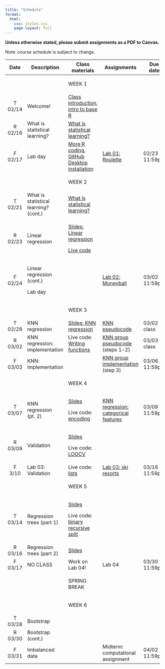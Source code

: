 ```yaml
---
title: "Schedule"
format:
  html:
    css: styles.css
    page-layout: full
---
```


**Unless otherwise stated, please submit assignments as a PDF to Canvas.**

Note: course schedule is subject to change.

::: important
+---------+---------------------------------------+-----------------------------------------------------------------------------------------------------------------------+---------------------------------------------------------------------------------------------+------------------+
| Date    | Description                           | Class materials                                                                                                       | Assignments                                                                                 | Due date         |
+:=======:+=======================================+=======================================================================================================================+=============================================================================================+==================+
|         |                                       | ::: important                                                                                                         |                                                                                             |                  |
|         |                                       | WEEK 1                                                                                                                |                                                                                             |                  |
|         |                                       | :::                                                                                                                   |                                                                                             |                  |
+---------+---------------------------------------+-----------------------------------------------------------------------------------------------------------------------+---------------------------------------------------------------------------------------------+------------------+
| T 02/14 | Welcome!                              | [Class introduction](slides/slides-00-welcome.qmd), [intro to base R](live-code/live-code-base-R.qmd)                 |                                                                                             |                  |
+---------+---------------------------------------+-----------------------------------------------------------------------------------------------------------------------+---------------------------------------------------------------------------------------------+------------------+
| R 02/16 | What is statistical learning?         | [What is statistical learning?](slides/slides-01-what-is.qmd)                                                         |                                                                                             |                  |
+---------+---------------------------------------+-----------------------------------------------------------------------------------------------------------------------+---------------------------------------------------------------------------------------------+------------------+
| F 02/17 | Lab day                               | [More R coding](live-code/live-code-conditions.qmd), [GitHub Desktop installation](slides/slides-00-installation.qmd) | [Lab 01: Roulette](labs/lab-01-roulette.qmd)                                                | 02/23 at 11:59pm |
+---------+---------------------------------------+-----------------------------------------------------------------------------------------------------------------------+---------------------------------------------------------------------------------------------+------------------+
|         |                                       | ::: important                                                                                                         |                                                                                             |                  |
|         |                                       | WEEK 2                                                                                                                |                                                                                             |                  |
|         |                                       | :::                                                                                                                   |                                                                                             |                  |
+---------+---------------------------------------+-----------------------------------------------------------------------------------------------------------------------+---------------------------------------------------------------------------------------------+------------------+
| T 02/21 | What is statistical learning? (cont.) | [What is statistical learning?](slides/slides-01-what-is.qmd)                                                         |                                                                                             |                  |
+---------+---------------------------------------+-----------------------------------------------------------------------------------------------------------------------+---------------------------------------------------------------------------------------------+------------------+
| R 02/23 | Linear regression                     | [Slides: Linear regression](slides/slides-02-linear-regression.qmd)                                                   |                                                                                             |                  |
|         |                                       |                                                                                                                       |                                                                                             |                  |
|         |                                       | [Live code](live-code/live-code-lin-regression.qmd)                                                                   |                                                                                             |                  |
+---------+---------------------------------------+-----------------------------------------------------------------------------------------------------------------------+---------------------------------------------------------------------------------------------+------------------+
| F 02/24 | Linear regression (cont.)             |                                                                                                                       | [Lab 02: Moneyball](labs/lab-02-linear-regression.qmd)                                      | 03/02 at 11:59pm |
|         |                                       |                                                                                                                       |                                                                                             |                  |
|         | Lab day                               |                                                                                                                       |                                                                                             |                  |
+---------+---------------------------------------+-----------------------------------------------------------------------------------------------------------------------+---------------------------------------------------------------------------------------------+------------------+
|         |                                       | ::: important                                                                                                         |                                                                                             |                  |
|         |                                       | WEEK 3                                                                                                                |                                                                                             |                  |
|         |                                       | :::                                                                                                                   |                                                                                             |                  |
+---------+---------------------------------------+-----------------------------------------------------------------------------------------------------------------------+---------------------------------------------------------------------------------------------+------------------+
| T 02/28 | KNN regression                        | [Slides: KNN regression](slides/slides-03-knn-regression.qmd)                                                         | [KNN pseudocode](files/knn_pseudocode.qmd)                                                  | 03/02 in class   |
+---------+---------------------------------------+-----------------------------------------------------------------------------------------------------------------------+---------------------------------------------------------------------------------------------+------------------+
| R 03/02 | KNN regression: implementation        | Live code: [Writing functions](live-code/live-code-functions.qmd)                                                     | [KNN group pseudocode](implementations/implementation_knn_regression_1.qmd) (steps 1-2)     | 03/03 in class   |
+---------+---------------------------------------+-----------------------------------------------------------------------------------------------------------------------+---------------------------------------------------------------------------------------------+------------------+
| F 03/03 | KNN: implementation                   |                                                                                                                       | [KNN group implementation](implementations/implementation_knn_regression_1.qmd) (step 3)    | 03/06 11:59pm    |
+---------+---------------------------------------+-----------------------------------------------------------------------------------------------------------------------+---------------------------------------------------------------------------------------------+------------------+
|         |                                       | ::: important                                                                                                         |                                                                                             |                  |
|         |                                       | WEEK 4                                                                                                                |                                                                                             |                  |
|         |                                       | :::                                                                                                                   |                                                                                             |                  |
+---------+---------------------------------------+-----------------------------------------------------------------------------------------------------------------------+---------------------------------------------------------------------------------------------+------------------+
| T 03/07 | KNN regression (pt. 2)                | [Slides](slides/slides-04-knn-regression-pt2.qmd)                                                                     | [KNN regression: categorical features](implementations/implementation_knn_regression_2.qmd) | 03/09 11:59pm    |
|         |                                       |                                                                                                                       |                                                                                             |                  |
|         |                                       | Live code: [encoding](live-code/live-code-encoding.qmd)                                                               |                                                                                             |                  |
+---------+---------------------------------------+-----------------------------------------------------------------------------------------------------------------------+---------------------------------------------------------------------------------------------+------------------+
| R 03/09 | Validation                            | [Slides](slides/slides-05-validation.qmd)                                                                             |                                                                                             |                  |
|         |                                       |                                                                                                                       |                                                                                             |                  |
|         |                                       | Live code: [LOOCV](live-code/live-code-loocv.qmd)                                                                     |                                                                                             |                  |
+---------+---------------------------------------+-----------------------------------------------------------------------------------------------------------------------+---------------------------------------------------------------------------------------------+------------------+
| F 3/10  | Lab 03: Validation                    | Live code: [lists](live-code/live-code-lists.qmd)                                                                     | [Lab 03: ski resorts](labs/lab-03-cross-validation.qmd)                                     | 03/16 11:59pm    |
+---------+---------------------------------------+-----------------------------------------------------------------------------------------------------------------------+---------------------------------------------------------------------------------------------+------------------+
|         |                                       | ::: important                                                                                                         |                                                                                             |                  |
|         |                                       | WEEK 5                                                                                                                |                                                                                             |                  |
|         |                                       | :::                                                                                                                   |                                                                                             |                  |
+---------+---------------------------------------+-----------------------------------------------------------------------------------------------------------------------+---------------------------------------------------------------------------------------------+------------------+
| T 03/14 | Regression trees (part 1)             | [Slides](slides/slides-06-regression-trees-01.qmd)                                                                    |                                                                                             |                  |
|         |                                       |                                                                                                                       |                                                                                             |                  |
|         |                                       | Live code: [binary recursive split](live-code/live-code-regression-trees.qmd)                                         |                                                                                             |                  |
+---------+---------------------------------------+-----------------------------------------------------------------------------------------------------------------------+---------------------------------------------------------------------------------------------+------------------+
| R 03/16 | Regression trees (part 2)             | [Slides](slides/slides-07-regression-trees-02.qmd)                                                                    |                                                                                             |                  |
+---------+---------------------------------------+-----------------------------------------------------------------------------------------------------------------------+---------------------------------------------------------------------------------------------+------------------+
| F 03/17 | NO CLASS                              | Work on Lab 04!                                                                                                       | Lab 04                                                                                      | 03/30 11:59pm    |
+---------+---------------------------------------+-----------------------------------------------------------------------------------------------------------------------+---------------------------------------------------------------------------------------------+------------------+
|         |                                       | ::: important                                                                                                         |                                                                                             |                  |
|         |                                       | SPRING BREAK                                                                                                          |                                                                                             |                  |
|         |                                       | :::                                                                                                                   |                                                                                             |                  |
+---------+---------------------------------------+-----------------------------------------------------------------------------------------------------------------------+---------------------------------------------------------------------------------------------+------------------+
|         |                                       | ::: important                                                                                                         |                                                                                             |                  |
|         |                                       | WEEK 6                                                                                                                |                                                                                             |                  |
|         |                                       | :::                                                                                                                   |                                                                                             |                  |
+---------+---------------------------------------+-----------------------------------------------------------------------------------------------------------------------+---------------------------------------------------------------------------------------------+------------------+
| T 03/28 | Bootstrap                             |                                                                                                                       |                                                                                             |                  |
+---------+---------------------------------------+-----------------------------------------------------------------------------------------------------------------------+---------------------------------------------------------------------------------------------+------------------+
| R 03/30 | Bootstrap (cont.)                     |                                                                                                                       |                                                                                             |                  |
+---------+---------------------------------------+-----------------------------------------------------------------------------------------------------------------------+---------------------------------------------------------------------------------------------+------------------+
| F 03/31 | Imbalanced data                       |                                                                                                                       | Midterm: computational assignment                                                           | 04/02 11:59pm    |
+---------+---------------------------------------+-----------------------------------------------------------------------------------------------------------------------+---------------------------------------------------------------------------------------------+------------------+
:::
